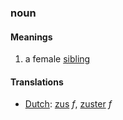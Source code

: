 ===noun===
====Meanings====
#a female [[sibling]]
====Translations====
*[[Dutch]]: [[zus]] ''f'', [[zuster]] ''f''